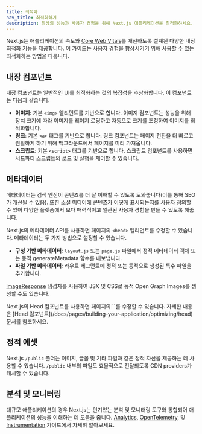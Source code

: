 ```yaml
---
title: 최적화
nav_title: 최적화하기
description: 최상의 성능과 사용자 경험을 위해 Next.js 애플리케이션을 최적화하세요.
---
```


Next.js는 애플리케이션의 속도와 [Core Web Vitals](https://web.dev/vitals/)를 개선하도록 설계된 다양한 내장 최적화 기능을 제공합니다. 이 가이드는 사용자 경험을 향상시키기 위해 사용할 수 있는 최적화하는 방법을 다룹니다.

## 내장 컴포넌트

내장 컴포넌트는 일반적인 UI를 최적화하는 것의 복잡성을 추상화합니다. 이 컴포넌트는 다음과 같습니다.

- **이미지**: 기본 `<img>` 엘리먼트를 기반으로 합니다. 이미지 컴포넌트는 성능을 위해 장치 크기에 따라 이미지를 레이지 로딩하고 자동으로 크기를 조정하여 이미지를 최적화합니다.
- **링크**: 기본 `<a>` 태그를 기반으로 합니다. 링크 컴포넌트는 페이지 전환을 더 빠르고 원활하게 하기 위해 백그라운드에서 페이지를 미리 가져옵니다.
- **스크립트**: 기본 `<script>` 태그를 기반으로 합니다. 스크립트 컴포넌트를 사용하면 서드파티 스크립트의 로드 및 실행을 제어할 수 있습니다.

## 메타데이터

메타데이터는 검색 엔진이 콘텐츠를 더 잘 이해할 수 있도록 도와줍니다(이를 통해 SEO가 개선될 수 있음). 또한 소셜 미디어에 콘텐츠가 어떻게 표시되는지를 사용자 정의할 수 있어 다양한 플랫폼에서 보다 매력적이고 일관된 사용자 경험을 만들 수 있도록 해줍니다.

<AppOnly>

Next.js의 메타데이터 API를 사용하면 페이지의 `<head>` 엘리먼트를 수정할 수 있습니다. 메타데이터는 두 가지 방법으로 설정할 수 있습니다.

- **구성 기반 메타데이터**: `layout.js` 또는 `page.js` 파일에서 정적 메타데이터 객체 또는 동적 generateMetadata 함수를 내보냅니다.
- **파일 기반 메타데이터**: 라우트 세그먼트에 정적 또는 동적으로 생성된 특수 파일을 추가합니다.

[imageResponse](/docs/app/api-reference/functions/image-response) 생성자를 사용하여 JSX 및 CSS로 동적 Open Graph Images를 생성할 수도 있습니다.

</AppOnly>

<PagesOnly>
Next.js의 Head 컴포넌트를 사용하면 페이지의 `<head>`를 수정할 수 있습니다. 자세한 내용은 [Head 컴포넌트](/docs/pages/building-your-application/optimizing/head) 문서를 참조하세요.
</PagesOnly>

## 정적 에셋

Next.js `/public` 폴더는 이미지, 글꼴 및 기타 파일과 같은 정적 자산을 제공하는 데 사용할 수 있습니다. `/public` 내부의 파일도 효율적으로 전달되도록 CDN providers가 캐시할 수 있습니다.

## 분석 및 모니터링

대규모 애플리케이션의 경우 Next.js는 인기있는 분석 및 모니터링 도구와 통합되어 애플리케이션의 성능을 이해하는 데 도움을 줍니다. <PagesOnly>[Analytics](/docs/app/building-your-application/optimizing/analytics), </PagesOnly> [OpenTelemetry](/docs/pages/building-your-application/optimizing/open-telemetry)<PagesOnly>,</PagesOnly> 및 [Instrumentation](/docs/pages/building-your-application/optimizing/instrumentation) 가이드에서 자세히 알아보세요.